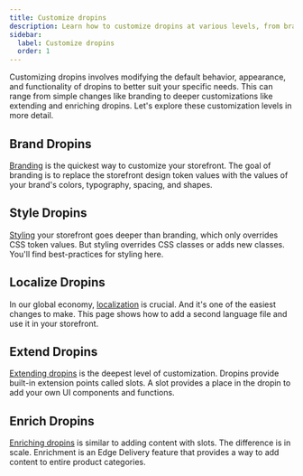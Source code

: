 ```yaml
---
title: Customize dropins
description: Learn how to customize dropins at various levels, from branding to enrichment.
sidebar:
  label: Customize dropins
  order: 1
---
```


Customizing dropins involves modifying the default behavior, appearance, and functionality of dropins to better suit your specific needs. This can range from simple changes like branding to deeper customizations like extending and enriching dropins. Let's explore these customization levels in more detail.

## Brand Dropins

[Branding](src/content/docs/customize/brand.mdx) is the quickest way to customize your storefront. The goal of branding is to replace the storefront design token values with the values of your brand's colors, typography, spacing, and shapes.

## Style Dropins

[Styling](src/content/docs/customize/style.mdx) your storefront goes deeper than branding, which only overrides CSS token values. But styling overrides CSS classes or adds new classes. You'll find best-practices for styling here.

## Localize Dropins

In our global economy, [localization](src/content/docs/customize/localize.mdx) is crucial. And it's one of the easiest changes to make. This page shows how to add a second language file and use it in your storefront.

## Extend Dropins

[Extending dropins](src/content/docs/customize/extend.mdx) is the deepest level of customization. Dropins provide built-in extension points called slots. A slot provides a place in the dropin to add your own UI components and functions.

## Enrich Dropins

[Enriching dropins](src/content/docs/customize/enrich.mdx) is similar to adding content with slots. The difference is in scale. Enrichment is an Edge Delivery feature that provides a way to add content to entire product categories.
